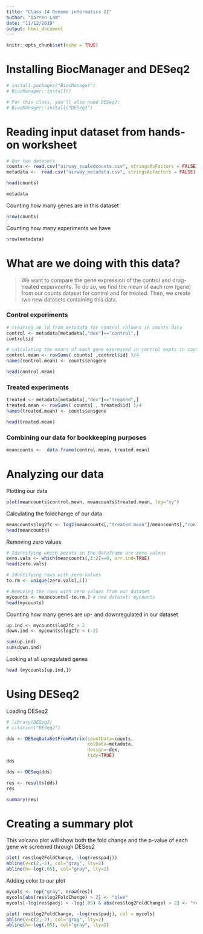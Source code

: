 ```yaml
---
title: "Class 14 Genome informatics II"
author: "Darren Lam"
date: "11/12/2019"
output: html_document
---
```


```r
knitr::opts_chunk$set(echo = TRUE)
```

# Installing BiocManager and DESeq2
```r
# install.packages("BiocManager")
# BiocManager::install()

# For this class, you'll also need DESeq2:
# BiocManager::install("DESeq2")
```


# Reading input dataset from hands-on worksheet

```r
# Our two datasets
counts <- read.csv("airway_scaledcounts.csv", stringsAsFactors = FALSE)
metadata <-  read.csv("airway_metadata.csv", stringsAsFactors = FALSE)
```

```r
head(counts)

metadata
```

Counting how many genes are in this dataset
```r
nrow(counts)
```

Counting how many experiments we have
```r
nrow(metadata)
```

# What are we doing with this data?
> We want to compare the gene expression of the control and drug-treated experiments. To do so, we find the mean of each row (gene) from our counts dataset for control and for treated. Then, we create two new datasets containing this data.

### Control experiments
```r
# creating an id from metadata for control columns in counts data
control <- metadata[metadata[,"dex"]=="control",] 
control$id

# calculating the means of each gene expressed in control expts in counts data
control.mean <- rowSums( counts[ ,control$id] )/4 
names(control.mean) <- counts$ensgene

head(control.mean)
```

### Treated experiments
```r
treated <- metadata[metadata[,"dex"]=="treated",]
treated.mean <- rowSums( counts[ , treated$id] )/4
names(treated.mean) <- counts$ensgene

head(treated.mean)
```

### Combining our data for bookkeeping purposes
```r
meancounts <-  data.frame(control.mean, treated.mean)
```


# Analyzing our data

Plotting our data
```r
plot(meancounts$control.mean, meancounts$treated.mean, log="xy")
```

Calculating the foldchange of our data
```r
meancounts$log2fc <- log2(meancounts[,"treated.mean"]/meancounts[,"control.mean"])
head(meancounts)
```

Removing zero values
```r
# Identifying which points in the dataframe are zero valeus
zero.vals <- which(meancounts[,1:2]==0, arr.ind=TRUE)
head(zero.vals)

# Identifying rows with zero values
to.rm <- unique(zero.vals[,1])

# Removing the rows with zero values from our dataset
mycounts <- meancounts[-to.rm,] # new dataset: mycounts
head(mycounts)
```

Counting how many genes are up- and downregulated in our dataset
```r
up.ind <- mycounts$log2fc > 2
down.ind <- mycounts$log2fc < (-2)

sum(up.ind)
sum(down.ind)
```

Looking at all upregulated genes
```r
head (mycounts[up.ind,])
```

# Using DESeq2

Loading DESeq2
```r
# library(DESeq2)
# citation("DESeq2")
```

```r
dds <- DESeqDataSetFromMatrix(countData=counts, 
                              colData=metadata, 
                              design=~dex, 
                              tidy=TRUE)
dds
```

```r
dds <- DESeq(dds)

res <- results(dds)
res
```

```r
summary(res)
```

# Creating a summary plot

This volcano plot will show both the fold change and the p-value of each gene we screened through DESeq2

```r
plot( res$log2FoldChange, -log(res$padj))
abline(v=c(2,-2), col="gray", lty=2)
abline(h=-log(.05), col="gray", lty=2)
```

Adding color to our plot
```r
mycols <- rep("gray", nrow(res))
mycols[abs(res$log2FoldChange) > 2] <- "blue"
mycols[-log(res$padj) < -log(.05) & abs(res$log2FoldChange) > 2] <- "red"

plot( res$log2FoldChange, -log(res$padj), col = mycols)
abline(v=c(2,-2), col="gray", lty=2)
abline(h=-log(.05), col="gray", lty=2)
```


